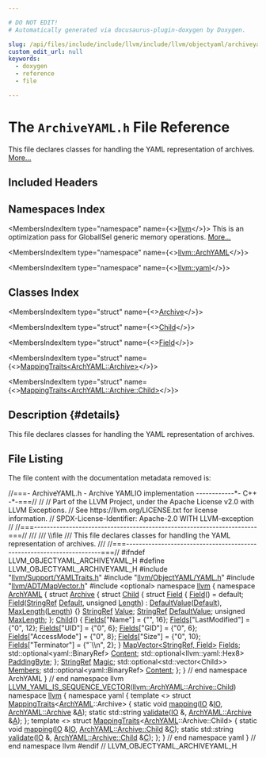 ```yaml
---

# DO NOT EDIT!
# Automatically generated via docusaurus-plugin-doxygen by Doxygen.

slug: /api/files/include/include/llvm/include/llvm/objectyaml/archiveyaml-h
custom_edit_url: null
keywords:
  - doxygen
  - reference
  - file

---
```





# The `ArchiveYAML.h` File Reference

<DoxygenPage pluginConfig={pluginConfig}>

This file declares classes for handling the YAML representation of archives. <a href="#details">More...</a>

## Included Headers

<IncludesList>
<IncludesListItem
  filePath="llvm/Support/YAMLTraits.h"
  permalink="/docs/api/files/include/include/llvm/include/llvm/support/yamltraits-h"
  isLocal="true" />
<IncludesListItem
  filePath="llvm/ObjectYAML/YAML.h"
  permalink="/docs/api/files/include/include/llvm/include/llvm/objectyaml/yaml-h"
  isLocal="true" />
<IncludesListItem
  filePath="llvm/ADT/MapVector.h"
  permalink="/docs/api/files/include/include/llvm/include/llvm/adt/mapvector-h"
  isLocal="true" />
<IncludesListItem
  filePath="optional"
  permalink=""
  isLocal="false" />
</IncludesList>

## Namespaces Index

<MembersIndex>

<MembersIndexItem
  type="namespace"
  name={<><a href="/docs/api/namespaces/llvm">llvm</a></>}>
This is an optimization pass for GlobalISel generic memory operations. <a href="/docs/api/namespaces/llvm/#details">More...</a>
</MembersIndexItem>

<MembersIndexItem
  type="namespace"
  name={<><a href="/docs/api/namespaces/llvm/archyaml">llvm::ArchYAML</a></>}>
</MembersIndexItem>

<MembersIndexItem
  type="namespace"
  name={<><a href="/docs/api/namespaces/llvm/yaml">llvm::yaml</a></>}>
</MembersIndexItem>

</MembersIndex>

## Classes Index

<MembersIndex>

<MembersIndexItem
  type="struct"
  name={<><a href="/docs/api/structs/llvm/archyaml/archive">Archive</a></>}>
</MembersIndexItem>

<MembersIndexItem
  type="struct"
  name={<><a href="/docs/api/structs/llvm/archyaml/archive/child">Child</a></>}>
</MembersIndexItem>

<MembersIndexItem
  type="struct"
  name={<><a href="/docs/api/structs/llvm/archyaml/archive/child/field">Field</a></>}>
</MembersIndexItem>

<MembersIndexItem
  type="struct"
  name={<><a href="/docs/api/structs/llvm/yaml/mappingtraits-ca178affa2c5542ad6152857e8646a0e">MappingTraits&lt;ArchYAML::Archive&gt;</a></>}>
</MembersIndexItem>

<MembersIndexItem
  type="struct"
  name={<><a href="/docs/api/structs/llvm/yaml/mappingtraits-90fa4b4bf1f65b5e4684b9a1c116c7f5">MappingTraits&lt;ArchYAML::Archive::Child&gt;</a></>}>
</MembersIndexItem>

</MembersIndex>

## Description {#details}

This file declares classes for handling the YAML representation of archives.

## File Listing

The file content with the documentation metadata removed is:

<ProgramListing>

<Link id="l00001" /><CodeLine lineNumber="1"><Highlight kind="comment">//===- ArchiveYAML.h - Archive YAMLIO implementation ------------&#42;- C++ -&#42;-===//</Highlight><Highlight kind="normal"></Highlight></CodeLine>
<Link id="l00002" /><CodeLine lineNumber="2"><Highlight kind="normal"></Highlight><Highlight kind="comment">//</Highlight><Highlight kind="normal"></Highlight></CodeLine>
<Link id="l00003" /><CodeLine lineNumber="3"><Highlight kind="normal"></Highlight><Highlight kind="comment">// Part of the LLVM Project, under the Apache License v2.0 with LLVM Exceptions.</Highlight><Highlight kind="normal"></Highlight></CodeLine>
<Link id="l00004" /><CodeLine lineNumber="4"><Highlight kind="normal"></Highlight><Highlight kind="comment">// See https://llvm.org/LICENSE.txt for license information.</Highlight><Highlight kind="normal"></Highlight></CodeLine>
<Link id="l00005" /><CodeLine lineNumber="5"><Highlight kind="normal"></Highlight><Highlight kind="comment">// SPDX-License-Identifier: Apache-2.0 WITH LLVM-exception</Highlight><Highlight kind="normal"></Highlight></CodeLine>
<Link id="l00006" /><CodeLine lineNumber="6"><Highlight kind="normal"></Highlight><Highlight kind="comment">//</Highlight><Highlight kind="normal"></Highlight></CodeLine>
<Link id="l00007" /><CodeLine lineNumber="7"><Highlight kind="normal"></Highlight><Highlight kind="comment">//===----------------------------------------------------------------------===//</Highlight><Highlight kind="comment"></Highlight></CodeLine>
<Link id="l00008" /><CodeLine lineNumber="8"><Highlight kind="comment">///</Highlight></CodeLine>
<Link id="l00009" /><CodeLine lineNumber="9"><Highlight kind="comment">/// \\file</Highlight></CodeLine>
<Link id="l00010" /><CodeLine lineNumber="10"><Highlight kind="comment">/// This file declares classes for handling the YAML representation of archives.</Highlight></CodeLine>
<Link id="l00011" /><CodeLine lineNumber="11"><Highlight kind="comment">///</Highlight><Highlight kind="normal"></Highlight></CodeLine>
<Link id="l00012" /><CodeLine lineNumber="12"><Highlight kind="normal"></Highlight><Highlight kind="comment">//===----------------------------------------------------------------------===//</Highlight><Highlight kind="normal"></Highlight></CodeLine>
<Link id="l00013" /><CodeLine lineNumber="13"><Highlight kind="normal"></Highlight></CodeLine>
<Link id="l00014" /><CodeLine lineNumber="14"><Highlight kind="normal"></Highlight><Highlight kind="preprocessor">#ifndef LLVM&#95;OBJECTYAML&#95;ARCHIVEYAML&#95;H</Highlight><Highlight kind="normal"></Highlight></CodeLine>
<Link id="l00015" /><CodeLine lineNumber="15"><Highlight kind="normal"></Highlight><Highlight kind="preprocessor">#define LLVM&#95;OBJECTYAML&#95;ARCHIVEYAML&#95;H</Highlight><Highlight kind="normal"></Highlight></CodeLine>
<Link id="l00016" /><CodeLine lineNumber="16"><Highlight kind="normal"></Highlight></CodeLine>
<Link id="l00017" /><CodeLine lineNumber="17"><Highlight kind="normal"></Highlight><Highlight kind="preprocessor">#include &quot;<a href="/docs/api/files/include/include/llvm/include/llvm/support/yamltraits-h">llvm/Support/YAMLTraits.h</a>&quot;</Highlight><Highlight kind="normal"></Highlight></CodeLine>
<Link id="l00018" /><CodeLine lineNumber="18"><Highlight kind="normal"></Highlight><Highlight kind="preprocessor">#include &quot;<a href="/docs/api/files/include/include/llvm/include/llvm/objectyaml/yaml-h">llvm/ObjectYAML/YAML.h</a>&quot;</Highlight><Highlight kind="normal"></Highlight></CodeLine>
<Link id="l00019" /><CodeLine lineNumber="19"><Highlight kind="normal"></Highlight><Highlight kind="preprocessor">#include &quot;<a href="/docs/api/files/include/include/llvm/include/llvm/adt/mapvector-h">llvm/ADT/MapVector.h</a>&quot;</Highlight><Highlight kind="normal"></Highlight></CodeLine>
<Link id="l00020" /><CodeLine lineNumber="20"><Highlight kind="normal"></Highlight><Highlight kind="preprocessor">#include &lt;optional&gt;</Highlight><Highlight kind="normal"></Highlight></CodeLine>
<Link id="l00021" /><CodeLine lineNumber="21"><Highlight kind="normal"></Highlight></CodeLine>
<Link id="l00022" /><CodeLine lineNumber="22"><Highlight kind="normal"></Highlight><Highlight kind="keyword">namespace </Highlight><Highlight kind="normal"><a href="/docs/api/namespaces/llvm">llvm</a> &#123;</Highlight></CodeLine>
<Link id="l00023" /><CodeLine lineNumber="23" lineLink="/docs/api/namespaces/llvm/archyaml"><Highlight kind="normal"></Highlight><Highlight kind="keyword">namespace </Highlight><Highlight kind="normal"><a href="/docs/api/namespaces/llvm/archyaml">ArchYAML</a> &#123;</Highlight></CodeLine>
<Link id="l00024" /><CodeLine lineNumber="24"><Highlight kind="normal"></Highlight></CodeLine>
<Link id="l00025" /><CodeLine lineNumber="25" lineLink="/docs/api/structs/llvm/archyaml/archive"><Highlight kind="normal"></Highlight><Highlight kind="keyword">struct </Highlight><Highlight kind="normal"><a href="/docs/api/structs/llvm/archyaml/archive">Archive</a> &#123;</Highlight></CodeLine>
<Link id="l00026" /><CodeLine lineNumber="26" lineLink="/docs/api/structs/llvm/archyaml/archive/child"><Highlight kind="normal">  </Highlight><Highlight kind="keyword">struct </Highlight><Highlight kind="normal"><a href="/docs/api/structs/llvm/archyaml/archive/child/#aadc1213c60b80fd8ec13f6d9c14e10ab">Child</a> &#123;</Highlight></CodeLine>
<Link id="l00027" /><CodeLine lineNumber="27" lineLink="/docs/api/structs/llvm/archyaml/archive/child/field"><Highlight kind="normal">    </Highlight><Highlight kind="keyword">struct </Highlight><Highlight kind="normal"><a href="/docs/api/structs/llvm/archyaml/archive/child/field/#a47a5bc24e93d31f0338aeb5806bd27c6">Field</a> &#123;</Highlight></CodeLine>
<Link id="l00028" /><CodeLine lineNumber="28" lineLink="/docs/api/structs/llvm/archyaml/archive/child/field/#a47a5bc24e93d31f0338aeb5806bd27c6"><Highlight kind="normal">      <a href="/docs/api/structs/llvm/archyaml/archive/child/field/#a47a5bc24e93d31f0338aeb5806bd27c6">Field</a>() = </Highlight><Highlight kind="keywordflow">default</Highlight><Highlight kind="normal">;</Highlight></CodeLine>
<Link id="l00029" /><CodeLine lineNumber="29" lineLink="/docs/api/structs/llvm/archyaml/archive/child/field/#a4a1dc26e4e1a6f4dd751b4e1336c77c7"><Highlight kind="normal">      <a href="/docs/api/structs/llvm/archyaml/archive/child/field/#a4a1dc26e4e1a6f4dd751b4e1336c77c7">Field</a>(<a href="/docs/api/classes/llvm/stringref">StringRef</a> <a href="/docs/api/namespaces/llvm/#ae58c751054b01f206f9b9e34e461d25fa7a1920d61156abc05a60135aefe8bc67">Default</a>, </Highlight><Highlight kind="keywordtype">unsigned</Highlight><Highlight kind="normal"> <a href="/docs/api/namespaces/llvm/#a05f5b9a11bdcc5feba62899f95dcf878af6d9f1c7b49b7601fae6a545002a6763">Length</a>)</Highlight></CodeLine>
<Link id="l00030" /><CodeLine lineNumber="30"><Highlight kind="normal">          : <a href="/docs/api/structs/llvm/archyaml/archive/child/field/#a96d9aa74c9fa606cca513480809f19b8">DefaultValue</a>(<a href="/docs/api/namespaces/llvm/#ae58c751054b01f206f9b9e34e461d25fa7a1920d61156abc05a60135aefe8bc67">Default</a>), <a href="/docs/api/structs/llvm/archyaml/archive/child/field/#a224e436b0c36e0599eaddb34fed08230">MaxLength</a>(<a href="/docs/api/namespaces/llvm/#a05f5b9a11bdcc5feba62899f95dcf878af6d9f1c7b49b7601fae6a545002a6763">Length</a>) &#123;&#125;</Highlight></CodeLine>
<Link id="l00031" /><CodeLine lineNumber="31" lineLink="/docs/api/structs/llvm/archyaml/archive/child/field/#a4094fc01e968dbb0d662a216b8f1b6b5"><Highlight kind="normal">      <a href="/docs/api/classes/llvm/stringref">StringRef</a> <a href="/docs/api/structs/llvm/archyaml/archive/child/field/#a4094fc01e968dbb0d662a216b8f1b6b5">Value</a>;</Highlight></CodeLine>
<Link id="l00032" /><CodeLine lineNumber="32" lineLink="/docs/api/structs/llvm/archyaml/archive/child/field/#a96d9aa74c9fa606cca513480809f19b8"><Highlight kind="normal">      <a href="/docs/api/classes/llvm/stringref">StringRef</a> <a href="/docs/api/structs/llvm/archyaml/archive/child/field/#a96d9aa74c9fa606cca513480809f19b8">DefaultValue</a>;</Highlight></CodeLine>
<Link id="l00033" /><CodeLine lineNumber="33" lineLink="/docs/api/structs/llvm/archyaml/archive/child/field/#a224e436b0c36e0599eaddb34fed08230"><Highlight kind="normal">      </Highlight><Highlight kind="keywordtype">unsigned</Highlight><Highlight kind="normal"> <a href="/docs/api/structs/llvm/archyaml/archive/child/field/#a224e436b0c36e0599eaddb34fed08230">MaxLength</a>;</Highlight></CodeLine>
<Link id="l00034" /><CodeLine lineNumber="34"><Highlight kind="normal">    &#125;;</Highlight></CodeLine>
<Link id="l00035" /><CodeLine lineNumber="35"><Highlight kind="normal"></Highlight></CodeLine>
<Link id="l00036" /><CodeLine lineNumber="36" lineLink="/docs/api/structs/llvm/archyaml/archive/child/#aadc1213c60b80fd8ec13f6d9c14e10ab"><Highlight kind="normal">    <a href="/docs/api/structs/llvm/archyaml/archive/child/#aadc1213c60b80fd8ec13f6d9c14e10ab">Child</a>() &#123;</Highlight></CodeLine>
<Link id="l00037" /><CodeLine lineNumber="37"><Highlight kind="normal">      <a href="/docs/api/structs/llvm/archyaml/archive/child/#abe37c0a8d8383c166b0c5675950f77c6">Fields</a>&#91;</Highlight><Highlight kind="stringliteral">&quot;Name&quot;</Highlight><Highlight kind="normal">&#93; = &#123;</Highlight><Highlight kind="stringliteral">&quot;&quot;</Highlight><Highlight kind="normal">, 16&#125;;</Highlight></CodeLine>
<Link id="l00038" /><CodeLine lineNumber="38"><Highlight kind="normal">      <a href="/docs/api/structs/llvm/archyaml/archive/child/#abe37c0a8d8383c166b0c5675950f77c6">Fields</a>&#91;</Highlight><Highlight kind="stringliteral">&quot;LastModified&quot;</Highlight><Highlight kind="normal">&#93; = &#123;</Highlight><Highlight kind="stringliteral">&quot;0&quot;</Highlight><Highlight kind="normal">, 12&#125;;</Highlight></CodeLine>
<Link id="l00039" /><CodeLine lineNumber="39"><Highlight kind="normal">      <a href="/docs/api/structs/llvm/archyaml/archive/child/#abe37c0a8d8383c166b0c5675950f77c6">Fields</a>&#91;</Highlight><Highlight kind="stringliteral">&quot;UID&quot;</Highlight><Highlight kind="normal">&#93; = &#123;</Highlight><Highlight kind="stringliteral">&quot;0&quot;</Highlight><Highlight kind="normal">, 6&#125;;</Highlight></CodeLine>
<Link id="l00040" /><CodeLine lineNumber="40"><Highlight kind="normal">      <a href="/docs/api/structs/llvm/archyaml/archive/child/#abe37c0a8d8383c166b0c5675950f77c6">Fields</a>&#91;</Highlight><Highlight kind="stringliteral">&quot;GID&quot;</Highlight><Highlight kind="normal">&#93; = &#123;</Highlight><Highlight kind="stringliteral">&quot;0&quot;</Highlight><Highlight kind="normal">, 6&#125;;</Highlight></CodeLine>
<Link id="l00041" /><CodeLine lineNumber="41"><Highlight kind="normal">      <a href="/docs/api/structs/llvm/archyaml/archive/child/#abe37c0a8d8383c166b0c5675950f77c6">Fields</a>&#91;</Highlight><Highlight kind="stringliteral">&quot;AccessMode&quot;</Highlight><Highlight kind="normal">&#93; = &#123;</Highlight><Highlight kind="stringliteral">&quot;0&quot;</Highlight><Highlight kind="normal">, 8&#125;;</Highlight></CodeLine>
<Link id="l00042" /><CodeLine lineNumber="42"><Highlight kind="normal">      <a href="/docs/api/structs/llvm/archyaml/archive/child/#abe37c0a8d8383c166b0c5675950f77c6">Fields</a>&#91;</Highlight><Highlight kind="stringliteral">&quot;Size&quot;</Highlight><Highlight kind="normal">&#93; = &#123;</Highlight><Highlight kind="stringliteral">&quot;0&quot;</Highlight><Highlight kind="normal">, 10&#125;;</Highlight></CodeLine>
<Link id="l00043" /><CodeLine lineNumber="43"><Highlight kind="normal">      <a href="/docs/api/structs/llvm/archyaml/archive/child/#abe37c0a8d8383c166b0c5675950f77c6">Fields</a>&#91;</Highlight><Highlight kind="stringliteral">&quot;Terminator&quot;</Highlight><Highlight kind="normal">&#93; = &#123;</Highlight><Highlight kind="stringliteral">&quot;&#96;\\n&quot;</Highlight><Highlight kind="normal">, 2&#125;;</Highlight></CodeLine>
<Link id="l00044" /><CodeLine lineNumber="44"><Highlight kind="normal">    &#125;</Highlight></CodeLine>
<Link id="l00045" /><CodeLine lineNumber="45"><Highlight kind="normal"></Highlight></CodeLine>
<Link id="l00046" /><CodeLine lineNumber="46" lineLink="/docs/api/structs/llvm/archyaml/archive/child/#abe37c0a8d8383c166b0c5675950f77c6"><Highlight kind="normal">    <a href="/docs/api/classes/llvm/mapvector">MapVector&lt;StringRef, Field&gt;</a> <a href="/docs/api/structs/llvm/archyaml/archive/child/#abe37c0a8d8383c166b0c5675950f77c6">Fields</a>;</Highlight></CodeLine>
<Link id="l00047" /><CodeLine lineNumber="47"><Highlight kind="normal"></Highlight></CodeLine>
<Link id="l00048" /><CodeLine lineNumber="48" lineLink="/docs/api/structs/llvm/archyaml/archive/child/#a3802dc4d59df85da2e014b3ca463e6fc"><Highlight kind="normal">    std::optional&lt;yaml::BinaryRef&gt; <a href="/docs/api/structs/llvm/archyaml/archive/child/#a3802dc4d59df85da2e014b3ca463e6fc">Content</a>;</Highlight></CodeLine>
<Link id="l00049" /><CodeLine lineNumber="49" lineLink="/docs/api/structs/llvm/archyaml/archive/child/#aaf2ace652a1a3c5137ecc87147f60f17"><Highlight kind="normal">    std::optional&lt;llvm::yaml::Hex8&gt; <a href="/docs/api/structs/llvm/archyaml/archive/child/#aaf2ace652a1a3c5137ecc87147f60f17">PaddingByte</a>;</Highlight></CodeLine>
<Link id="l00050" /><CodeLine lineNumber="50"><Highlight kind="normal">  &#125;;</Highlight></CodeLine>
<Link id="l00051" /><CodeLine lineNumber="51"><Highlight kind="normal"></Highlight></CodeLine>
<Link id="l00052" /><CodeLine lineNumber="52" lineLink="/docs/api/structs/llvm/archyaml/archive/#a6a971b07e77ef1aec7f7353aad712057"><Highlight kind="normal">  <a href="/docs/api/classes/llvm/stringref">StringRef</a> <a href="/docs/api/structs/llvm/archyaml/archive/#a6a971b07e77ef1aec7f7353aad712057">Magic</a>;</Highlight></CodeLine>
<Link id="l00053" /><CodeLine lineNumber="53" lineLink="/docs/api/structs/llvm/archyaml/archive/#af6597fe19ca3219f9a90d7533823c4d8"><Highlight kind="normal">  std::optional&lt;std::vector&lt;Child&gt;&gt; <a href="/docs/api/structs/llvm/archyaml/archive/#af6597fe19ca3219f9a90d7533823c4d8">Members</a>;</Highlight></CodeLine>
<Link id="l00054" /><CodeLine lineNumber="54" lineLink="/docs/api/structs/llvm/archyaml/archive/#a093bf74da754dcb02f6cc284fa65221b"><Highlight kind="normal">  std::optional&lt;yaml::BinaryRef&gt; <a href="/docs/api/structs/llvm/archyaml/archive/#a093bf74da754dcb02f6cc284fa65221b">Content</a>;</Highlight></CodeLine>
<Link id="l00055" /><CodeLine lineNumber="55"><Highlight kind="normal">&#125;;</Highlight></CodeLine>
<Link id="l00056" /><CodeLine lineNumber="56"><Highlight kind="normal"></Highlight></CodeLine>
<Link id="l00057" /><CodeLine lineNumber="57"><Highlight kind="normal">&#125; </Highlight><Highlight kind="comment">// end namespace ArchYAML</Highlight><Highlight kind="normal"></Highlight></CodeLine>
<Link id="l00058" /><CodeLine lineNumber="58"><Highlight kind="normal">&#125; </Highlight><Highlight kind="comment">// end namespace llvm</Highlight><Highlight kind="normal"></Highlight></CodeLine>
<Link id="l00059" /><CodeLine lineNumber="59"><Highlight kind="normal"></Highlight></CodeLine>
<Link id="l00060" /><CodeLine lineNumber="60"><Highlight kind="normal"><a href="/docs/api/files/include/include/llvm/include/llvm/support/yamltraits-h/#a57ad3a94065e9edfc73b92994494ae50">LLVM&#95;YAML&#95;IS&#95;SEQUENCE&#95;VECTOR</a>(<a href="/docs/api/structs/llvm/archyaml/archive/child">llvm::ArchYAML::Archive::Child</a>)</Highlight></CodeLine>
<Link id="l00061" /><CodeLine lineNumber="61"><Highlight kind="normal"></Highlight></CodeLine>
<Link id="l00062" /><CodeLine lineNumber="62"><Highlight kind="normal"></Highlight><Highlight kind="keyword">namespace </Highlight><Highlight kind="normal"><a href="/docs/api/namespaces/llvm">llvm</a> &#123;</Highlight></CodeLine>
<Link id="l00063" /><CodeLine lineNumber="63"><Highlight kind="normal"></Highlight><Highlight kind="keyword">namespace </Highlight><Highlight kind="normal">yaml &#123;</Highlight></CodeLine>
<Link id="l00064" /><CodeLine lineNumber="64"><Highlight kind="normal"></Highlight></CodeLine>
<Link id="l00065" /><CodeLine lineNumber="65" lineLink="/docs/api/structs/llvm/yaml/mappingtraits-ca178affa2c5542ad6152857e8646a0e"><Highlight kind="normal"></Highlight><Highlight kind="keyword">template</Highlight><Highlight kind="normal"> &lt;&gt; </Highlight><Highlight kind="keyword">struct </Highlight><Highlight kind="normal"><a href="/docs/api/structs/llvm/yaml/mappingtraits">MappingTraits</a>&lt;<a href="/docs/api/namespaces/llvm/archyaml">ArchYAML</a>::Archive&gt; &#123;</Highlight></CodeLine>
<Link id="l00066" /><CodeLine lineNumber="66"><Highlight kind="normal">  </Highlight><Highlight kind="keyword">static</Highlight><Highlight kind="normal"> </Highlight><Highlight kind="keywordtype">void</Highlight><Highlight kind="normal"> <a href="/docs/api/structs/llvm/yaml/mappingtraits-ca178affa2c5542ad6152857e8646a0e/#a8aa2ce258589aa8cf35e95ac4450547a">mapping</a>(<a href="/docs/api/classes/llvm/yaml/io">IO</a> &amp;<a href="/docs/api/classes/llvm/yaml/io">IO</a>, <a href="/docs/api/structs/llvm/archyaml/archive">ArchYAML::Archive</a> &amp;<a href="/docs/api/files/lib/lib/ir/builtingcs-cpp/#a2e38c85003a042421cde1647632d0b72">A</a>);</Highlight></CodeLine>
<Link id="l00067" /><CodeLine lineNumber="67"><Highlight kind="normal">  </Highlight><Highlight kind="keyword">static</Highlight><Highlight kind="normal"> std::string <a href="/docs/api/structs/llvm/yaml/mappingtraits-ca178affa2c5542ad6152857e8646a0e/#a588f84e3e4031936ea5bacc405c2a0c2">validate</a>(<a href="/docs/api/classes/llvm/yaml/io">IO</a> &amp;, <a href="/docs/api/structs/llvm/archyaml/archive">ArchYAML::Archive</a> &amp;<a href="/docs/api/files/lib/lib/ir/builtingcs-cpp/#a2e38c85003a042421cde1647632d0b72">A</a>);</Highlight></CodeLine>
<Link id="l00068" /><CodeLine lineNumber="68"><Highlight kind="normal">&#125;;</Highlight></CodeLine>
<Link id="l00069" /><CodeLine lineNumber="69"><Highlight kind="normal"></Highlight></CodeLine>
<Link id="l00070" /><CodeLine lineNumber="70" lineLink="/docs/api/structs/llvm/yaml/mappingtraits-90fa4b4bf1f65b5e4684b9a1c116c7f5"><Highlight kind="normal"></Highlight><Highlight kind="keyword">template</Highlight><Highlight kind="normal"> &lt;&gt; </Highlight><Highlight kind="keyword">struct </Highlight><Highlight kind="normal"><a href="/docs/api/structs/llvm/yaml/mappingtraits">MappingTraits</a>&lt;<a href="/docs/api/namespaces/llvm/archyaml">ArchYAML</a>::Archive::Child&gt; &#123;</Highlight></CodeLine>
<Link id="l00071" /><CodeLine lineNumber="71"><Highlight kind="normal">  </Highlight><Highlight kind="keyword">static</Highlight><Highlight kind="normal"> </Highlight><Highlight kind="keywordtype">void</Highlight><Highlight kind="normal"> <a href="/docs/api/structs/llvm/yaml/mappingtraits-90fa4b4bf1f65b5e4684b9a1c116c7f5/#a97458d286b2cbcb3fdfaab5b757f23c4">mapping</a>(<a href="/docs/api/classes/llvm/yaml/io">IO</a> &amp;<a href="/docs/api/classes/llvm/yaml/io">IO</a>, <a href="/docs/api/structs/llvm/archyaml/archive/child">ArchYAML::Archive::Child</a> &amp;<a href="/docs/api/namespaces/llvm/callingconv/#ac6aa1387c4375260e2468eb5a77fdb4cafd841a49aec1539bc88abc8ff9e170fb">C</a>);</Highlight></CodeLine>
<Link id="l00072" /><CodeLine lineNumber="72"><Highlight kind="normal">  </Highlight><Highlight kind="keyword">static</Highlight><Highlight kind="normal"> std::string <a href="/docs/api/structs/llvm/yaml/mappingtraits-90fa4b4bf1f65b5e4684b9a1c116c7f5/#acbb17ab0e84d95cfa91b473a5ca86323">validate</a>(<a href="/docs/api/classes/llvm/yaml/io">IO</a> &amp;, <a href="/docs/api/structs/llvm/archyaml/archive/child">ArchYAML::Archive::Child</a> &amp;<a href="/docs/api/namespaces/llvm/callingconv/#ac6aa1387c4375260e2468eb5a77fdb4cafd841a49aec1539bc88abc8ff9e170fb">C</a>);</Highlight></CodeLine>
<Link id="l00073" /><CodeLine lineNumber="73"><Highlight kind="normal">&#125;;</Highlight></CodeLine>
<Link id="l00074" /><CodeLine lineNumber="74"><Highlight kind="normal"></Highlight></CodeLine>
<Link id="l00075" /><CodeLine lineNumber="75"><Highlight kind="normal">&#125; </Highlight><Highlight kind="comment">// end namespace yaml</Highlight><Highlight kind="normal"></Highlight></CodeLine>
<Link id="l00076" /><CodeLine lineNumber="76"><Highlight kind="normal">&#125; </Highlight><Highlight kind="comment">// end namespace llvm</Highlight><Highlight kind="normal"></Highlight></CodeLine>
<Link id="l00077" /><CodeLine lineNumber="77"><Highlight kind="normal"></Highlight></CodeLine>
<Link id="l00078" /><CodeLine lineNumber="78"><Highlight kind="normal"></Highlight><Highlight kind="preprocessor">#endif </Highlight><Highlight kind="comment">// LLVM&#95;OBJECTYAML&#95;ARCHIVEYAML&#95;H</Highlight><Highlight kind="normal"></Highlight></CodeLine>

</ProgramListing>


</DoxygenPage>
